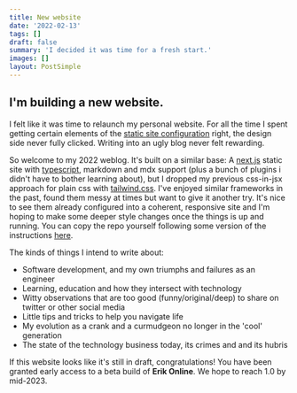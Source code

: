 ```yaml
---
title: New website
date: '2022-02-13'
tags: []
draft: false
summary: 'I decided it was time for a fresh start.'
images: []
layout: PostSimple
---
```


## I'm building a new website.

I felt like it was time to relaunch my personal website. For all the time I spent getting certain elements of the [static site configuration][next-ts-starter] right, the design side never fully clicked. Writing into an ugly blog never felt rewarding.

So welcome to my 2022 weblog. It's built on a similar base: A [next.js][nextjs] static site with [typescript][typescript], markdown and mdx support (plus a bunch of plugins i didn't have to bother learning about), but I dropped my previous css-in-jsx approach for plain css with [tailwind.css](https://tailwindcss.com). I've enjoyed similar frameworks in the past, found them messy at times but want to give it another try. It's nice to see them already configured into a coherent, responsive site and I'm hoping to make some deeper style changes once the things is up and running. You can copy the repo yourself following some version of the instructions [here][repo].

The kinds of things I intend to write about:

- Software development, and my own triumphs and failures as an engineer
- Learning, education and how they intersect with technology
- Witty observations that are too good (funny/original/deep) to share on twitter or other social media
- Little tips and tricks to help you navigate life
- My evolution as a crank and a curmudgeon no longer in the 'cool' generation
- The state of the technology business today, its crimes and and its hubris

If this website looks like it's still in draft, congratulations! You have been granted early access to a beta build of **Erik Online**. We hope to reach 1.0 by mid-2023.

[next-ts-starter]: https://github.com/erikdstock/nextjs-mdx-themeui-ts-starter "My previous blog's starter"
[nextjs]: https://nextjs.org
[typescript]: https://www.typescriptlang.org/
[repo]: https://github.com/erikdstock/erikdstock.github.io/tree/main#using-this-base
